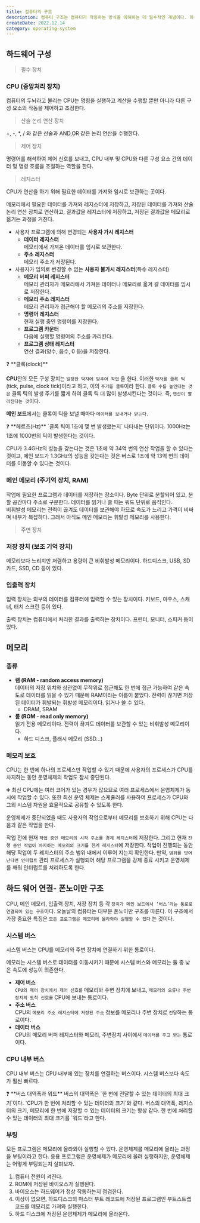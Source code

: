 ```yaml
---
title: 컴퓨터의 구조
description: 컴퓨터 구조는 컴퓨터가 작동하는 방식을 이해하는 데 필수적인 개념이다. 하드웨어 구성 요소와 서로 상호 작용하는 방식을 포함하여 컴퓨터 시스템의 구조를 살펴보자.
createDate: 2022.12.14
category: operating-system
---
```


## 하드웨어 구성

> 필수 장치

### CPU (중앙처리 장치)

컴퓨터의 두뇌라고 불리는 CPU는 명령을 실행하고 계산을 수행할 뿐만 아니라 다른 구성 요소의 작동을 제어하고 조정한다.

> 산술 논리 연산 장치

+, -, \*, / 와 같은 산술과 AND,OR 같은 논리 연산을 수행한다.

> 제어 장치

명령어를 해석하여 제어 신호를 보내고, CPU 내부 및 CPU와 다른 구성 요소 간의 데이터 및 명령 흐름을 조절하는 역할을 한다.

> 레지스터

CPU가 연산을 하기 위해 필요한 데이터를 가져와 임시로 보관하는 곳이다.

메모리에서 필요한 데이터를 가져와 레지스터에 저장하고, 저장된 데이터를 가져와 산술 논리 연산 장치로 연산하고, 결과값을 레지스터에 저장하고, 저장된 결과값을 메모리로 옮기는 과정을 거친다.

- 사용자 프로그램에 의해 변경되는 **사용자 가시 레지스터**
  - **데이터 레지스터**  
    메모리에서 가져온 데이터를 임시로 보관한다.
  - **주소 레지스터**  
    메모리 주소가 저장된다.
- 사용자가 임의로 변경할 수 없는 **사용자 불가시 레지스터**(특수 레지스터)
  - **메모리 버퍼 레지스터**  
    메모리 관리자가 메모리에서 가져온 데이터나 메모리로 옮겨 갈 데이터를 임시로 저장한다.
  - **메모리 주소 레지스터**  
    메모리 관리자가 접근해야 할 메모리의 주소를 저장한다.
  - **명령어 레지스터**  
    현재 실행 중인 명령어를 저장한다.
  - **프로그램 카운터**  
    다음에 실행할 명령어의 주소를 가리킨다.
  - **프로그램 상태 레지스터**  
    연산 결과(양수, 음수, 0 등)을 저장한다.

<aside>
❓ **클록(clock)**

**CPU**안의 모든 구성 장치는 `일정한 박자에 맞추어 작업` 을 한다. 이러한 `박자를 클록 틱`(tick, pulse, clock tick)이라고 하고, 이의 `주기를 클록`이라 한다. `클록 수를 높인다는 것은` 클록 틱의 발생 주기를 짧게 하여 클록 틱 더 많이 발생시킨다는 것이다. 즉, `연산이 빨라진다는 것`이다.

**메인 보드**에서는 클록이 틱을 보낼 때마다 `데이터를 보내거나 받는다.`

</aside>

<aside>
❓ **헤르츠(Hz)**  
`클록 틱이 1초에 몇 번 발생했는지` 나타내는 단위이다. 1000Hz는 1초에 1000번의 틱이 발생한다는 것이다.

CPU가 3.4GHz의 성능을 갖는다는 것은 1초에 약 34억 번의 연산 작업을 할 수 있다는 것이고, 메인 보드가 1.3GHz의 성능을 갖는다는 것은 버스로 1초에 약 13억 번의 데이터를 이동할 수 있다는 것이다.

</aside>

### 메인 메모리 (주기억 장치, RAM)

작업에 필요한 프로그램과 데이터를 저장하는 장소이다. Byte 단위로 분할되어 있고, 분할 공간마다 주소로 구분한다. 데이터를 읽거나 쓸 때는 워드 단위로 움직인다.  
비휘발성 메모리는 전력이 끊겨도 데이터를 보관해야 하므로 속도가 느리고 가격이 비싸며 내부가 복잡하다. 그래서 아직도 메인 메모리는 휘발성 메모리를 사용한다.

> 주변 장치

### 저장 장치 (보조 기억 장치)

메모리보다 느리지만 저렴하고 용량이 큰 비휘발성 메모리이다. 하드디스크, USB, SD카드, SSD, CD 등이 있다.

### 입출력 장치

입력 장치는 외부의 데이터를 컴퓨터에 입력할 수 있는 장치이다. 키보드, 마우스, 스캐너, 터치 스크린 등이 있다.

출력 장치는 컴퓨터에서 처리한 결과를 출력하는 장치이다. 프린터, 모니터, 스피커 등이 있다.

## 메모리

### 종류

- **램 (RAM - random access memory)**  
  데이터의 저장 위치와 상관없이 무작위로 접근해도 한 번에 접근 가능하여 같은 속도로 데이터를 읽을 수 있기 때문에 RAM이라는 이름이 붙었다. 전력이 끊기면 저장된 데이터가 휘발되는 휘발성 메모리이다. 읽거나 쓸 수 있다.
  - DRAM, SRAM
- **롬 (ROM - read only memory)**  
  읽기 전용 메모리이다. 전력이 끊겨도 데이터를 보관할 수 있는 비휘발성 메모리이다.
  - 하드 디스크, 플래시 메모리 (SSD…)

### 메모리 보호

CPU는 한 번에 하나의 프로세스만 작업할 수 있기 때문에 사용자의 프로세스가 CPU를 차지하는 동안 운영체제의 작업도 잠시 중단된다.

<aside>
➕ 최신 CPU에는 여러 코어가 있는 경우가 많으므로 여러 프로세스에서 운영체제가 동시에 작업할 수 있다. 또한 최신 운영 체제는 스케쥴러를 사용하여 프로세스가 CPU와 그외 시스템 자원을 효율적으로 공유할 수 있도록 한다.

</aside>

운영체제가 중단되었을 때도 사용자의 작업으로부터 메모리를 보호하기 위해 CPU는 다음과 같은 작업을 한다.

작업 전에 현재 `작업 중인 메모리의 시작 주소를 경계 레지스터`에 저장한다. 그리고 현재 `진행 중인 작업이 차지하는 메모리의 크기를 한계 레지스터`에 저장한다. 작업이 진행되는 동안 해당 작업이 두 레지스터의 주소 범위 내에서 이루어 지는지 확인한다.
만약, `범위를 벗어난다면 인터럽트` 관리 프로세스가 실행되어 해당 프로그램을 강제 종료 시키고 운영체제를 깨워 인터럽트를 처리하도록 한다.

## 하드 웨어 연결- 폰노이만 구조

CPU, 메인 메모리, 입출력 장치, 저장 장치 등 각 `장치가 메인 보드에서 ‘버스’라는 통로로 연결되어 있는 구조`이다. 오늘날의 컴퓨터는 대부분 폰노이만 구조를 따른다. 이 구조에서 가장 중요한 특징은 `모든 프로그램은 메모리에 올라와야 실행할 수 있다` 는 것이다.

<Picture src="computer-structure.png" height={450} />

### 시스템 버스

시스템 버스는 CPU를 메모리와 주변 장치에 연결하기 위한 통로이다.

메모리는 시스템 버스로 데이터를 이동시키기 때문에 시스템 버스와 메모리는 둘 중 낮은 속도에 성능이 의존한다.

- **제어 버스**  
  `CPU의 제어 장치에서 제어 신호를` 메모리와 주변 장치에 보내고, `메모리의 오류나 주변 장치의 도착 신호를` CPU에 보내는 통로이다.
- **주소 버스**  
  CPU의 `메모리 주소 레지스터에 저장된 주소` 정보를 메모리나 주변 장치로 `전달`하는 통로이다.
- **데이터 버스**  
  CPU의 메모리 버퍼 레지스터와 메모리, 주변장치 사이에서 `데이터를 주고 받는` 통로이다.

### CPU 내부 버스

CPU 내부 버스는 CPU 내부에 있는 장치를 연결하는 버스이다. 시스템 버스보다 속도가 훨씬 빠르다.

<aside>
❓ **버스 대역폭과 워드**  
버스의 대역폭은 `한 번에 전달할 수 있는 데이터의 최대 크기`이다. `CPU가 한 번에 처리할 수 있는 데이터의 크기`와 같다. 버스의 대역폭, 레지스터의 크기, 메모리에 한 번에 저장할 수 있는 데이터의 크기는 항상 같다. 한 번에 처리할 수 있는 데이터의 최대 크기를 `워드`라고 한다.

</aside>

### 부팅

모든 프로그램은 메모리에 올라와야 실행할 수 있다. 운영체제를 메모리에 올리는 과정을 부팅이라고 한다. 응용 프로그램은 운영체제가 메모리에 올려 실행하지만, 운영체제는 어떻게 부팅되는지 살펴보자.

1. 컴퓨터 전원이 켜진다.
2. ROM에 저장된 바이오스가 실행된다.
3. 바이오스는 하드웨어가 정상 작동하는지 점검한다.
4. 이상이 없으면, 하드디스크의 마스터 부트 레코드에 저장된 프로그램인 부트스트랩 코드를 메모리로 가져와 실행한다.
5. 하드 디스크에 저장된 운영체제가 메모리에 올라온다.
